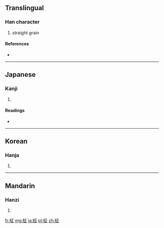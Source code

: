 {{also|柩}}
==Translingual==

===Han character===
{{Han char|rn=75|rad=木|as=05|sn=9|four=|canj=木一卜一 (DMYM)}}

# straight grain

====References====
* {{Han ref|kx=0521.121|dkj=14675|hdz=21176.110|uh=67FE|ud=26622}}

----

==Japanese==

===Kanji===
{{ja-kanji|grade=|rs=木05}}

# {{defn|Japanese|sort=木05}}

====Readings====
* {{ja-readings|on=[[きゅう]] (kyū)|kun=[[まさ]] (masa)}}

----

==Korean==

===Hanja===
{{ko-hanja|hangeul=[[구]], [[정]]|eumhun=|rv=gu, jeong|mr=ku, chŏng|y=kwu, ceng}}

# {{defn|Korean|sort=木05}}

----

==Mandarin==

===Hanzi===
{{cmn-hanzi|pin=[[cè]] ([[ce4]]), [[jiù]] ([[jiu4]]), [[shà]] ([[sha4]]), [[shān]] ([[shan1]])|wg=ts'e<sup>4</sup>, chiu<sup>4</sup>, sha<sup>4</sup>, shan<sup>1</sup>}}

# {{defn|Mandarin|sort=木05}}

[[fr:柾]]
[[mg:柾]]
[[ja:柾]]
[[pl:柾]]
[[zh:柾]]